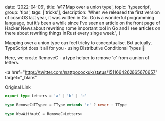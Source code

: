 
  date: '2022-04-06',
  title: '#17 Map over a union type',
  topic: 'typescript',
  group: 'tips',
  tags: ['tricks'],
  description:
    'When we released the first version of cosmOS last year, it was written in Go. Go is a wonderful programming language, but it’s been a while since I’ve seen an article on the front page of Hacker News about rewriting some important tool in Go and I see articles on there about rewriting things in Rust every single week.',
}


Mapping over a union type can feel tricky to conceptualise. But actually, TypeScript does it all for you - using Distributive Conditional Types 🤯

Here, we create RemoveC - a type helper to remove 'c' from a union of letters.

<a
  href="https://twitter.com/mattpocockuk/status/1511664262665670657"
  target="_blank"
>
  Original Link
</a>

```ts
export type Letters = 'a' | 'b' | 'c'

type RemoveC<TType> = TType extends 'c' ? never : TType

type WowWithoutC = RemoveC<Letters>
```
